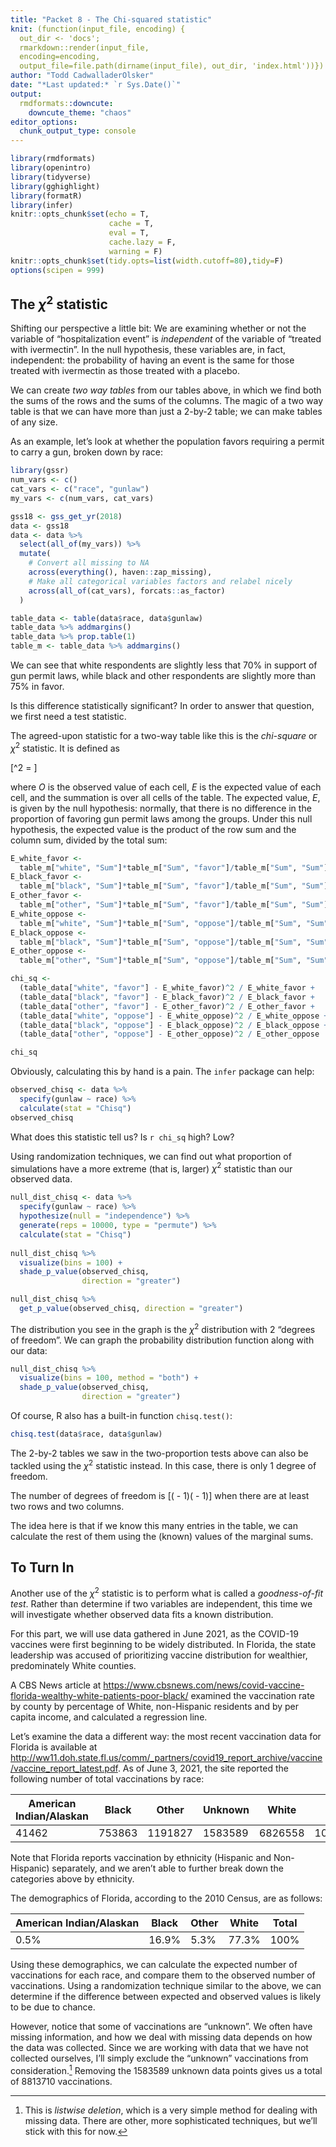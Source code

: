 ```yaml
---
title: "Packet 8 - The Chi-squared statistic"
knit: (function(input_file, encoding) {
  out_dir <- 'docs';
  rmarkdown::render(input_file,
  encoding=encoding,
  output_file=file.path(dirname(input_file), out_dir, 'index.html'))})
author: "Todd CadwalladerOlsker"
date: "*Last updated:* `r Sys.Date()`"
output:
  rmdformats::downcute:
    downcute_theme: "chaos"
editor_options: 
  chunk_output_type: console
---
```


```r
library(rmdformats)
library(openintro)
library(tidyverse)
library(gghighlight)
library(formatR)
library(infer)
knitr::opts_chunk$set(echo = T, 
                      cache = T, 
                      eval = T, 
                      cache.lazy = F, 
                      warning = F)
knitr::opts_chunk$set(tidy.opts=list(width.cutoff=80),tidy=F)
options(scipen = 999)
```




## The $\chi^2$ statistic

Shifting our perspective a little bit: We are examining whether or not the variable of "hospitalization event" is *independent* of the variable of "treated with ivermectin". In the null hypothesis, these variables are, in fact, independent: the probability of having an event is the same for those treated with ivermectin as those treated with a placebo. 

We can create *two way tables* from our tables above, in which we find both the sums of the rows and the sums of the columns. The magic of a two way table is that we can have more than just a 2-by-2 table; we can make tables of any size. 

As an example, let's look at whether the population favors requiring a permit to carry a gun, broken down by race:

```r
library(gssr)
num_vars <- c()
cat_vars <- c("race", "gunlaw")
my_vars <- c(num_vars, cat_vars)

gss18 <- gss_get_yr(2018)
data <- gss18
data <- data %>% 
  select(all_of(my_vars)) %>% 
  mutate(
    # Convert all missing to NA
    across(everything(), haven::zap_missing),
    # Make all categorical variables factors and relabel nicely
    across(all_of(cat_vars), forcats::as_factor)
  )

table_data <- table(data$race, data$gunlaw)
table_data %>% addmargins() 
table_data %>% prop.table(1)
table_m <- table_data %>% addmargins() 
```

We can see that white respondents are slightly less that 70% in support of gun permit laws, while black and other respondents are slightly more than 75% in favor. 

Is this difference statistically significant? In order to answer that question, we first need a test statistic. 

The agreed-upon statistic for a two-way table like this is the *chi-square* or $\chi^2$ statistic. It is defined as

\[\chi^2 = \sum \frac{(O-E)^2}{E}\]

where $O$ is the observed value of each cell, $E$ is the expected value of each cell, and the summation is over all cells of the table. The expected value, $E$, is given by the null hypothesis: normally, that there is no difference in the proportion of favoring gun permit laws among the groups. Under this null hypothesis, the expected value is the product of the row sum and the column sum, divided by the total sum:

```r
E_white_favor <- 
  table_m["white", "Sum"]*table_m["Sum", "favor"]/table_m["Sum", "Sum"]
E_black_favor <- 
  table_m["black", "Sum"]*table_m["Sum", "favor"]/table_m["Sum", "Sum"]
E_other_favor <- 
  table_m["other", "Sum"]*table_m["Sum", "favor"]/table_m["Sum", "Sum"]
E_white_oppose <- 
  table_m["white", "Sum"]*table_m["Sum", "oppose"]/table_m["Sum", "Sum"]
E_black_oppose <- 
  table_m["black", "Sum"]*table_m["Sum", "oppose"]/table_m["Sum", "Sum"]
E_other_oppose <- 
  table_m["other", "Sum"]*table_m["Sum", "oppose"]/table_m["Sum", "Sum"]

chi_sq <- 
  (table_data["white", "favor"] - E_white_favor)^2 / E_white_favor +
  (table_data["black", "favor"] - E_black_favor)^2 / E_black_favor +
  (table_data["other", "favor"] - E_other_favor)^2 / E_other_favor +
  (table_data["white", "oppose"] - E_white_oppose)^2 / E_white_oppose +
  (table_data["black", "oppose"] - E_black_oppose)^2 / E_black_oppose +
  (table_data["other", "oppose"] - E_other_oppose)^2 / E_other_oppose

chi_sq
```

Obviously, calculating this by hand is a pain. The `infer` package can help:

```r
observed_chisq <- data %>%
  specify(gunlaw ~ race) %>%
  calculate(stat = "Chisq")
observed_chisq
```

What does this statistic tell us? Is `r chi_sq` high? Low?

Using randomization techniques, we can find out what proportion of simulations have a more extreme (that is, larger) $\chi^2$ statistic than our observed data.

```r
null_dist_chisq <- data %>%
  specify(gunlaw ~ race) %>%
  hypothesize(null = "independence") %>% 
  generate(reps = 10000, type = "permute") %>% 
  calculate(stat = "Chisq")
  
null_dist_chisq %>%
  visualize(bins = 100) + 
  shade_p_value(observed_chisq,
                direction = "greater")

null_dist_chisq %>% 
  get_p_value(observed_chisq, direction = "greater")
```

The distribution you see in the graph is the $\chi^2$ distribution with 2 "degrees of freedom". We can graph the probability distribution function along with our data:

```r
null_dist_chisq %>%
  visualize(bins = 100, method = "both") + 
  shade_p_value(observed_chisq,
                direction = "greater")
```

Of course, R also has a built-in function `chisq.test()`:

```r
chisq.test(data$race, data$gunlaw)
```

The 2-by-2 tables we saw in the two-proportion tests above can also be tackled using the $\chi^2$ statistic instead. In this case, there is only 1 degree of freedom. 

The number of degrees of freedom is 
\[(\text{number of rows} - 1)(\text{number of columns} - 1)\] when there are at least two rows and two columns.

The idea here is that if we know this many entries in the table, we can calculate the rest of them using the (known) values of the marginal sums. 

## To Turn In

Another use of the $\chi^2$ statistic is to perform what is called a *goodness-of-fit test*. Rather than determine if two variables are independent, this time we will investigate whether observed data fits a known distribution.

For this part, we will use data gathered in June 2021, as the COVID-19 vaccines were first beginning to be widely distributed. In Florida, the state leadership was accused of prioritizing vaccine distribution for wealthier, predominately White counties.

A CBS News article at <https://www.cbsnews.com/news/covid-vaccine-florida-wealthy-white-patients-poor-black/> examined the vaccination rate by county by percentage of White, non-Hispanic residents and by per capita income, and calculated a regression line.

Let's examine the data a different way: the most recent vaccination data for Florida is available at <http://ww11.doh.state.fl.us/comm/_partners/covid19_report_archive/vaccine/vaccine_report_latest.pdf>. As of June 3, 2021, the site reported the following number of total vaccinations by race:

|American Indian/Alaskan|Black|Other|Unknown|White|Total
|---|---|---|---|---|---|
|41462|753863|1191827|1583589|6826558|10397299|


Note that Florida reports vaccination by ethnicity (Hispanic and Non-Hispanic) separately, and we aren't able to further break down the categories above by ethnicity.

The demographics of Florida, according to the 2010 Census, are as follows: 

|American Indian/Alaskan|Black|Other|White|Total
|---|---|---|---|---|
|0.5%|16.9%|5.3%|77.3%|100%|

Using these demographics, we can calculate the expected number of vaccinations for each race, and compare them to the observed number of vaccinations. Using a randomization technique similar to the above, we can determine if the difference between expected and observed values is likely to be due to chance. 

However, notice that some of vaccinations are "unknown". We often have missing information, and how we deal with missing data depends on how the data was collected. Since we are working with data that we have not collected ourselves, I'll simply exclude the "unknown" vaccinations from consideration.^[This is *listwise deletion*, which is a very simple method for dealing with missing data. There are other, more sophisticated techniques, but we'll stick with this for now.] Removing the 1583589 unknown data points gives us a total of 8813710 vaccinations.